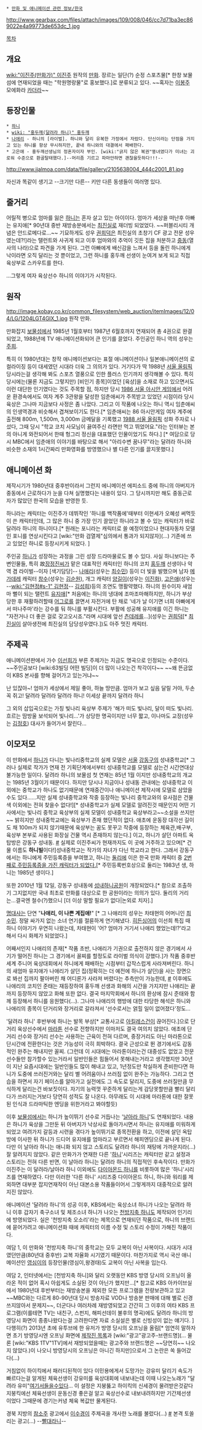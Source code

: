  * [[만화 및 애니메이션 관련 정보/한국]]
http://www.gearbax.com/files/attach/images/109/008/046/cc7d71ba3ec869022e4a99773de653dc_1.jpg

[[목차]]
== 개요 ==
[[wiki:"이진주(만화가)" 이진주]] 원작의 [[만화]]. 장르는 일단(?) 순정 스포츠물[* 한창 보물섬에 연재되었을 때는 "학원명랑물"로 홍보했다.]로 분류되고 있다. ~~혹자는 [[이봉주]] 모에화라 [[카더라]]~~

== 등장인물 ==
 * [[하니]]
 * [[wiki: "홍두깨(달려라 하니)" 홍두깨]]
 * [[나애리]] - 하니의 [라이벌]. 하니와 달리 유복한 가정에서 자랐다. 단신이라는 단점을 가지고 있는 하니를 항상 무시하지만, 끝내 하니와의 대결에서 패배한다.
 * 고은애 - 홍두깨선생님의 정혼자이자 부인. [wiki:"긁지 않은 복권"뚱녀였다가 미녀는 괴로워 수준으로 환골탈태했다.]--머리좀 기르고 파마안하면 괜찮을듯하다!!!--
http://www.jjalmoa.com/data/file/gallery/2105638004_444c2001_81.jpg

자신과 똑같이 생기고 --크기만 다른-- 키만 다른 동생들이 여러명 있다. 
== 줄거리 ==
어릴적 병으로 엄마를 잃은 [[하니]]는 혼자 살고 있는 아이이다.
엄마가 세상을 떠난후 아빠는 유지애[* 90년대 중반 재방송분에서는 [[최진실]]로 재더빙 되었었다. ~~퍼블리시티 개념은 안드로메다로...~~ 기묘하게도 성우 [[권희덕]]은 최진실의 초창기 CF 광고 전문 성우였는데?!]라는 탤런트와 사귀게 되고 이후 엄마와의 추억이 깃든 집을 처분하고 [[중동]](열사의 나라)으로 파견을 가게 된다. 그런 아빠에게 배신감을 느껴서 등을 돌린 하니에게 낙이라면 오직 달리는 것 뿐이었고, 그런 하니를 홍두깨 선생이 눈여겨 보게 되고 직접 육상부로 스카우트를 한다.

...그렇게 여자 육상선수 하니의 이야기가 시작된다.

== 원작 ==
http://image.kobay.co.kr/common_filesystem/web_auction/itemImages/12/04/LG/1204LGT4GIX_1.jpg
원작 만화.
 
만화잡지 [[보물섬]]에서 1985년 1월호부터 1987년 6월호까지 연재되어 총 4권으로 완결되었고, 1988년에 TV 애니메이션화되어 큰 인기를 끌었다. 주인공인 하니 역의 성우는 [[주희]].

특히 이 1980년대는 창작 애니메이션보다는 표절 애니메이션이나 일본애니메이션의 로컬라이징 등이 대세였던 시대라 더욱 그 의의가 있다. 거기다가 딱 1988년 [[서울 올림픽]] 당시라는걸 생각해 봐도 스포츠 열풍으로 인한 플러스 인기까지 생각해볼 수 있다. 특히 당시에는(물론 지금도 그렇지만)  [비인기 종목]이었던 [육상]을 소재로 하고 있으면서도 이런 대단한 인기였다는 것도 주목할 점, 하지만 당시 [[1986 서울 아시안 게임]]에서 어려운 환경속에서도 여자 계주 3관왕을 달성한 임춘애씨가 주목받고 있었던 시점이라 당시 육상은 그나마 지금보다 사정은 좀 나았다. 그리고 이 작품에 나오는 하니 역시 임춘애씨의 인생역경과 비슷해서 겹쳐보이기도 한다.[* 임춘애씨는 86 아시안게임 여자 계주에 출전해 800m, 1,500m, 3,000m 금메달을 기록했고 [[1988 서울 올림픽]] 성화 주자로 나섰다, 그때 당시 "학교 코치 사모님이 끓여주신 라면만 먹고 뛰었어요."라는 인터뷰는 본의 아니게 와전되어서 한때 헝그리 정신을 대표했던 인물이었기도 하다.] [* 여담으로 당시 MBC에서 임춘애의 이야기를 바탕으로 해서 "아리수변 꿈나무"라는 달려라 하니와 비슷한 소재의 1시간짜리 만화영화를 방영했으나 별 다른 인기를 끌지못했다.]  

== 애니메이션 화 ==
제작시기가 1980년대 중후반이라서 그런지 에니메이션 에피소드 중에 하니의 아버지가 중동에서 근로하다가 눈을 다쳐 실명했다는 내용이 있다. 그 당시까지만 해도 중동근로자가 많았던 한국의 모습을 반영한 듯.

하니라는 캐릭터는 이진주가 데뷔작인 '하니를 백작품에'때부터 이현세가 오혜성 써먹듯이 쓴 캐릭터인데, 그 많은 하니 중 가장 인기 끌었던 하니라고 볼 수 있는 캐릭터가 바로 달려라 하니의 하니이다.[* 원래는 포니라는 캐릭터로 쓸 예정이었으나 현대자동차 모델인 포니를 연상시킨다고 [wiki:"만화 검열제"심의에서 통과가 되지않자](...) 기존에 쓰고 있었던 하니로 등장시키게 되었다. ]

주인공 [[하니]]가 성장하는 과정을 그린 성장 드라마물로도 볼 수 있다. 사실 하니보다는 주변인물들, 특히 故[[장정진]]씨가 맡은 대표적인 캐릭터인 하니의 코치 [[홍두깨]] 선생이나 악역 겸 라이벌--이자 [색기담당]-- [[나애리]](성우는 [[최수민]]) 등이 더 빛을 발했으며 남자 [[메가데레]] 캐릭터 [[창수]](성우는 [[김순원]]), 개그 캐릭터 [[양길이]](성우는 [[이진화]]), [[고은애]](성우는 --[[wiki:"김현정#s-1" 김현정]]-- [[김성희]])등의 조연도 맹활약했다. 하니의 원수이자 새엄마 뻘이 되는 탤런트 [[유지애]][* 처음에는 하니의 냉대에 조마조마해하지만, 하니가 부상당한 후 재활하려할때 [[어그로]]를 끌면서 자전거에 탄 채로 '네가 날 이기면 너희 아빠에게서 떠나주마'라는 강수를 둬 하니를 부활시킨다. 부활에 성공해 유지애를 이긴 하니는 "자전거나 더 좋은 걸로 갖고오시죠."라며 시대에 앞선 [[츤데레]]를...](성우는 [[권희덕]][* [[최진실]]이 살아생전에 최진실의 담당성우였다.])도 아주 멋진 캐릭터.

== 주제곡 ==
애니메이션판에서 가수 [[이선희]]가 부른 주제가는 지금도 명곡으로 인정되는 수준이다.
{{{#!html
<iframe width="420" height="315" src="//www.youtube.com/embed/zCPq93F0cOU" frameborder="0" allowfullscreen></iframe>
}}}
~~주인공보다 [wiki:63빌딩 어떤 빌딩]이 더 많이 나오는건 착각이다~~
~~왜 뜬금없이 KBS 본사를 향해 걸어가고 있는거냐~~

난 있잖아~!
엄마가 세상에서 제일 좋아, 하늘 땅만큼.
엄마가 보고 싶음 달릴 거야, 두손 꼭 쥐고! 
달려라 달려라 달려라 하니! 이세상 끝까지 달려라 하니

그 외의 삽입곡으로는 가칭 빛나리 육상부 주제가 '해가 떠도 빛나리, 달이 떠도 빛나리. 흐르는 땀방울 보석되어 빛나리...'가 상당한 명곡이지만 너무 짧고, 이나마도 교장(성우는 [[김정호]]) 대사가 들어가서 잘린다... 
== 이모저모 ==
이 만화에서 [[하니]]가 다니는 빛나리중학교의 실제 모델은 [[서울]] [[강동구]]의 성내중학교[* 그러나 실제로 작가가 연재 전 기획단계에서부터 성내중학교를 모델로 삼는건 시간연대상 불가능한 일이다. 달려라 하니의 보물섬 첫 연재는 85년 1월 이지만 성내중학교의 개교는 1985년 3월이기 때문이다. 하지만 당시나 지금이나 성내동 관내에는 성내중학교 이외에는 중학교가 하나도 없기때문에 연재중간이나 애니메이션 제작시에 모델로 삼았을 수도 있다......지만 실제 성내중학교와 작중 등장하는 빛나리 중학교와의 유사점은 건물색 이외에는 전혀 찾을수 없다!][* 성내중학교가 실제 모델로 알려진것 때문인지 어떤 기사에서는 빛나리 중학교 육상부의 실제 모델이 성내중학교 육상부라고~~소설을 쓰지만~~ 밝히지만 성내중학교에는 육상부가 존재 했던적이 없다. 애초에 운동장 대각선 길이도 채 100m가 되지 않기때문에 육상부는 꿈도 못꾸고 작중에 등장하는 체육관,배구부,육상부 본부로 사용된 화장실 건물 역시 존재하지 않는다.]  이고, 하니가 살던 아파트 옥탑방은 강동구 성내동. [http://map.naver.com/?dlevel=13&lat=37.527668&lng=127.1256972&menu=location&query=7ISx64K064%2BZIDU2Mi0xNQ%3D%3D&stab=ADDRESS%3B1&queryRank=1&mapMode=0&flight=off&street=on&sfov=120&streetlng=127.1256977&ssky=on&streetlat=37.5276676&stilt=-1&streetid=1xmo7skxhIsJzGhJU2JjDQ%3D%3D&spoi=off&span=-46&enc=b64 #] 실제로 이진주씨가 현재까지도 이 곳에 거주하고 있으며[* 건물 이름도 '''하니빌'''이다!]성내중학교는 작가의 자녀가 다닌 학교라고 한다. 그래서 강동구에서는 하니에게 주민등록증을 부여했고, 하니는 [[둘리]]에 이은 한국 만화 캐릭터 중 [http://ask.nate.com/qna/view.html?n=8279815 2번째로 주민등록증을 가진 캐릭터가 되었다.][* 주민등록번호상으로 둘리는 1983년 생, 하니는 1985년 생이다.]

또한 2010년 1월 12일, 강동구 성내동에 [http://www.komacon.kr/dmk/manhwazine/zine_view.asp?Seq=1182&nowPage=1 성내하니공원]이 개장되었다.[* 참으로 조촐하기 그지없지만 국내 최초로 만화를 대상으로 한 공원이라는 의의가 있다. 둘리의 거리는...결국엔 철수(?)했으니 [더 이상 말할 필요가 없다|논외로 치자].]

[[명대사]]는 단연 "'''나애리, 이 나쁜 계집애!'''" [* 그 나애리의 성우는 차태현의 어머니인 [[최수민]]. 정말 싸가지 없는 소녀 연기를 절륜하게 연기해냈다. [[히든싱어]]의 이선희 특집 때 하니 이야기가 우연히 나왔는데, 차태현이 '어? 엄마가 거기서 나애리 했었는데!?'라고 해서 다시 화제가 되었었다.]

어째서인지 나애리의 존재[* 작품 초반, 나애리가 기권으로 출전하지 않은 경기에서 사기가 떨어진 하니는 그 경기에서 꼴찌를 할정도로 라이벌 의식이 강했다.]가 작품 중후반 세계 주니어 육상대회에서 하니에게 패배하는 시점부터 갑작스럽게 사라져버린다. 하니의 새엄마 유지애가 나애리가 살던 집(정확히는 더 예전에 하니가 살던)을 사는 장면으로 봐선 집까지 팔아버린 채 어디론가 사라져 버렸다는 추측만이 가능한데, [http://comictown.co.kr/debut/debut_view.asp?PDSEQ=88&cate=&SEQ=123&returnUrl=%2Fdebut%2Fdebut_list.asp%3FSEQ%3D88%26amp%3Bcate%3D%26amp%3BGotoPage%3D1&returnUrl2=%2Fdebut%2Fdebut1.asp #] 이후에도 나애리의 코치인 준태는 재등장하여 홍두깨 선생과 화해의 시간을 가지지만 나애리는 끝까지 등장하지 않았고 화해 또한 없다. 결국 마지막회에서 하니의 환상에 잠시 준태와 함께 등장해서 하니를 응원했다(…). 그나마 나애리의 행방에 대한 타당한 해석은 하니와 나애리의 종목이 단거리와 장거리로 갈라져서 '선수로서는 얽힐 일이 없어졌다'정도...

'달려라 하니' 후반부에 하니는 발목 부상[* 교통사고로 [[아킬레스건]]이 끊어진다.]으로 단거리 육상선수에서 [[마라톤]] 선수로 전향하지만 이마저도 결국 여의치 않았다. 애초에 단거리 선수와 장거리 선수는 사용하는 근육이 전혀 다르며, 중장거리도 아닌 마라톤으로 단시간에 전환한다는 것은 가능성이 극히 희박하다. 결국 근성으로 뛴 경기에서도 감동적인 완주는 해내지만 꼴찌.
(그런데 이 시대에는 마라톤이라는건 대중성도 없었고 전문 선수들만 참가할수 있는거라서 일반인들은 힘들어서 못해내는거라고 생각했지만 30년이 지난 요즘시대에는 일반인들도 많이 해내고 있고, 1년정도만 착실하게 준비한다면 하니가 도중에 쓰러진거와는 달리 별 어려움이나 쓰러짐 없이 완주는 가능하다.  그리고 연습을 하면서 자기 페이스를 알아가고 실전에도 그 속도로 달리지, 도중에 쓰러질만큼 무식하게 달리는건 바보짓이다.  자기의 능력껏 꾸준하게 달리는게 감당못할만큼 빨리 달리다가 쓰러지는거보다 당연히 성적도 잘 나온다.  아무래도 이 시대에 마라톤에 대한 잘못된 인식과 드라마틱한 엔딩을 위한거라고 봐야할듯)

이후 [[보물섬]]에서는 하니가 높이뛰기 선수로 거듭나는 '[[날아라 하니]]'도 연재되었다. 내용은 하니가 육상을 그만둔 뒤 아버지가 낙상사로 돌아가시면서 하니는 유지애를 미워하게 되었고 여려가지 갈등과 시련을 겪다가 높이뛰기로 종목전환을 하고, 이전에 살던 옥탑방에 이사한 뒤 하니가 드디어 유지애를 엄마라고 부르면서 해피엔딩으로 끝나게 된다. 다만 이 날아라 하니는 애니화 되지 않고 스토리도 달려라 하니의 재탕에 가까운지라(...) 잘 알려지지 않았다. 같은 만화가가 연재한 다른 '[[하니]]'시리즈는 캐릭터만 같고 설정과 스토리는 전혀 다른 반면, 이 날아라 하니는 달려라 하니의 직접적인 후속작이다. 만화가 이진주는 이 달려라/날아라 하니 이외에도 [[다이아몬드 하니]]를 비롯하여 많은 '하니'시리즈를 연재하였다. 다만 이러한 '다른 하니' 시리즈중 다이아몬드 하니, 하니와 워리를 제외하면 대부분 잡지연재작이 아닌 대본소용 작품들이어서 그렇게까지 대중적으로 알려지진 않았다.

애니메이션 '달려라 하니'의 성공 이후, KBS에서는 육상소녀 하니가 나오는 달려라 하니 이후 갑자기 축구소녀 및 체조소녀 하니가 나오는 [[천방지축 하니]]도 제작되어 인기리에 방영되었다. 실은 '천방지축 오소리'라는 제목으로 연재되던 작품으로, 하니의 브랜드에 묻어가려고 애니메이션화 때에 캐릭터의 이름 수정 및 스토리 수정이 가해진 작품이다.

여담 1, 이 만화와 '천방지축 하니'의 중학교는 모두 교복이 아닌 사복이다. 시대가 시대였던만큼(80년대 중후반) 교복 자율화 시기였기 때문이다. 마찬가지로 역시 국산 애니메이션인 [[영심이]]의 등장인물(영심이,왕경태)도 교복이 아닌 사복을 입는다.

여담 2, 인터넷에서는 [천방지축 하니]와 달리 오랫동안 KBS 방영 당시의 오프닝이 올라온 적이 없어 혹시 아쉽게도 소실된 것이 아닌가 했지만...[* 참고로 KBS 아카이브실에서 1980년대 후반부터는 재방송본을 제외한 모든 프로그램을 전량보관하고 있고 ~~MBC와는 다르게 80-90년대 당시 방송자료 VOD나 방송분 판매에 대해 별로 신경쓰지않아서 문제지~~, 더군다나 여러차례 재방영되었고 간간히 그 이후의 여타 KBS 프로그램(이를테면 TV는 내친구, 스펀지, 해피선데이 불후의 명곡)에도 달려라 하니의 방영당시 화면이 종종나왔다는걸 고려한다면 자료 소실설은 별로 신빙성이 없는 얘기다. ] 다행히(?) 2013년 초에 유투브에 한 유저가 방영 당시의 오프닝을 올림[* 엄연히 말하자면 초기 방영당시엔 오프닝 화면에 [http://clip.kbs.co.kr/zzim/index.php?markid=608715 제작진 목록]과 [wiki:"광고"광고주-브랜드명](... 물론 [wiki:"KBS 1TV"1TV]에서 재방되었을때는 광고주와 브랜드명은 ~~당연히~~ 나오지 않았다.)이 나오니 방영당시의 오프닝은 아니긴 하지만]으로서 그 논란은 쏙 들어갔다(...)

거침없이 하이킥에서 패러디된적이 있다 이민용에게서 도망가는 강유미 달리기 속도가 빠르다는걸 알게된 체육선생이 강유미를 육상대회에 내보내는데 이때 나오는노래가 "달려라 유미"[http://blog.naver.com/qwer7720?Redirect=Log&logNo=30017656219/ 여기서들을수있다]... 이 설정은 지붕뚫고 하이킥의 신세경이 물려받은것같다 지붕킥에선 체육선생이 운동신경 좋은걸 알고 육상선수로 내보내려하지만 기간제선생이었다 그때문에 경기는커녕 체육 복값만 물게된다.

경북 지방의 [[참소주]] 광고에서 [[이수경]]이 주제곡을 개사한 노래를 불렀다(...) [http://pann.nate.com/video/76589878 #] 본격 토쏠리는 광고(...) --[[빨대]]라니-- 
